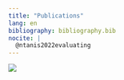```yaml
---
title: "Publications"
lang: en
bibliography: bibliography.bib
nocite: |
  @ntanis2022evaluating
---
```


![](assets/images/tug_paper_title.png)


::: {#refs}
:::